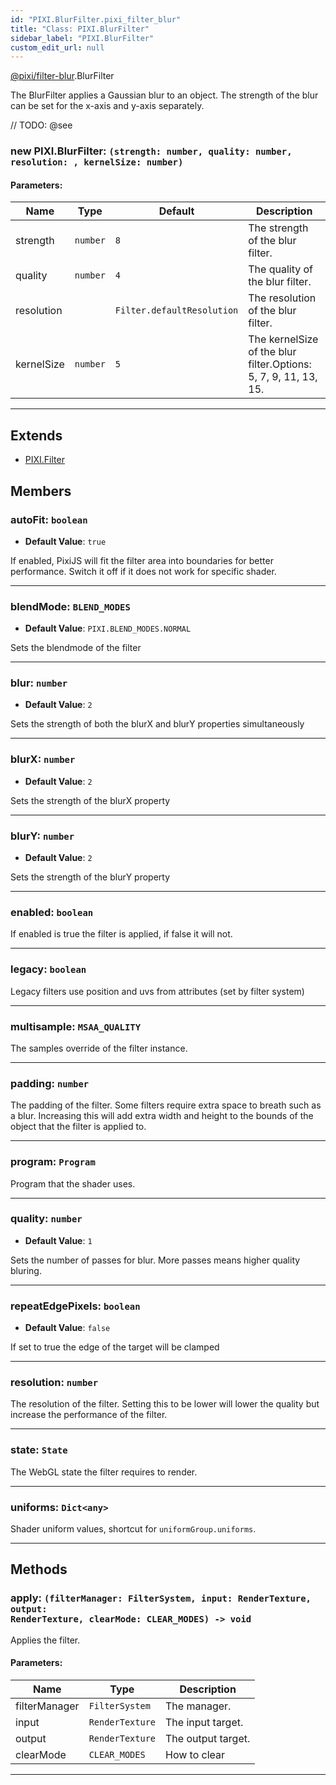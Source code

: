 ```yaml
---
id: "PIXI.BlurFilter.pixi_filter_blur"
title: "Class: PIXI.BlurFilter"
sidebar_label: "PIXI.BlurFilter"
custom_edit_url: null
---
```


[@pixi/filter-blur](../modules/pixi_filter_blur).BlurFilter

The BlurFilter applies a Gaussian blur to an object.
The strength of the blur can be set for the x-axis and y-axis separately.



// TODO: @see

        

<article>

### new PIXI.BlurFilter: <span><code>(strength&#58; number, quality&#58; number, resolution&#58; , kernelSize&#58; number) </code></span>

#### Parameters:
| Name       | Type                | Default                               | Description                                                         |
| ---------- | ------------------- | ------------------------------------- | ------------------------------------------------------------------- |
| strength   | <code>number</code> | <code>8</code>                        | The strength of the blur filter.                                    |
| quality    | <code>number</code> | <code>4</code>                        | The quality of the blur filter.                                     |
| resolution | <code></code>       | <code>Filter.defaultResolution</code> | The resolution of the blur filter.                                  |
| kernelSize | <code>number</code> | <code>5</code>                        | The kernelSize of the blur filter.Options&#58; 5, 7, 9, 11, 13, 15. |

</article>

---------------------------------------


## Extends
- [PIXI.Filter](../classes/PIXI.Filter.pixi_core)

## Members
<article>

### autoFit: <span><code>boolean</code></span>
- **Default Value**: <code>true</code>

If enabled, PixiJS will fit the filter area into boundaries for better performance. Switch it off if it does not work for specific shader.

</article>


---------------------------------------

<article>

### blendMode: <span><code>BLEND_MODES</code></span>
- **Default Value**: <code>PIXI.BLEND_MODES.NORMAL</code>

Sets the blendmode of the filter

</article>


---------------------------------------

<article>

### blur: <span><code>number</code></span>
- **Default Value**: <code>2</code>

Sets the strength of both the blurX and blurY properties simultaneously

</article>


---------------------------------------

<article>

### blurX: <span><code>number</code></span>
- **Default Value**: <code>2</code>

Sets the strength of the blurX property

</article>


---------------------------------------

<article>

### blurY: <span><code>number</code></span>
- **Default Value**: <code>2</code>

Sets the strength of the blurY property

</article>


---------------------------------------

<article>

### enabled: <span><code>boolean</code></span>
If enabled is true the filter is applied, if false it will not.

</article>


---------------------------------------

<article>

### legacy: <span><code>boolean</code></span>
Legacy filters use position and uvs from attributes (set by filter system)

</article>


---------------------------------------

<article>

### multisample: <span><code>MSAA_QUALITY</code></span>
The samples override of the filter instance.

</article>


---------------------------------------

<article>

### padding: <span><code>number</code></span>
The padding of the filter. Some filters require extra space to breath such as a blur. Increasing this will add extra width and height to the bounds of the object that the filter is applied to.

</article>


---------------------------------------

<article>

### program: <span><code>Program</code></span>
Program that the shader uses.

</article>


---------------------------------------

<article>

### quality: <span><code>number</code></span>
- **Default Value**: <code>1</code>

Sets the number of passes for blur. More passes means higher quality bluring.

</article>


---------------------------------------

<article>

### repeatEdgePixels: <span><code>boolean</code></span>
- **Default Value**: <code>false</code>

If set to true the edge of the target will be clamped

</article>


---------------------------------------

<article>

### resolution: <span><code>number</code></span>
The resolution of the filter. Setting this to be lower will lower the quality but increase the performance of the filter.

</article>


---------------------------------------

<article>

### state: <span><code>State</code></span>
The WebGL state the filter requires to render.

</article>


---------------------------------------

<article>

### uniforms: <span><code>Dict&#60;any&#62;</code></span>
Shader uniform values, shortcut for `uniformGroup.uniforms`.

</article>


---------------------------------------


## Methods
<article>

### apply: <span><code>(filterManager&#58; FilterSystem, input&#58; RenderTexture, output&#58; RenderTexture, clearMode&#58; CLEAR_MODES) -&#62; void</code></span>
Applies the filter.

#### Parameters:
| Name          | Type                       | Description        |
| ------------- | -------------------------- | ------------------ |
| filterManager | <code>FilterSystem</code>  | The manager.       |
| input         | <code>RenderTexture</code> | The input target.  |
| output        | <code>RenderTexture</code> | The output target. |
| clearMode     | <code>CLEAR_MODES</code>   | How to clear       |
</article>


---------------------------------------


    